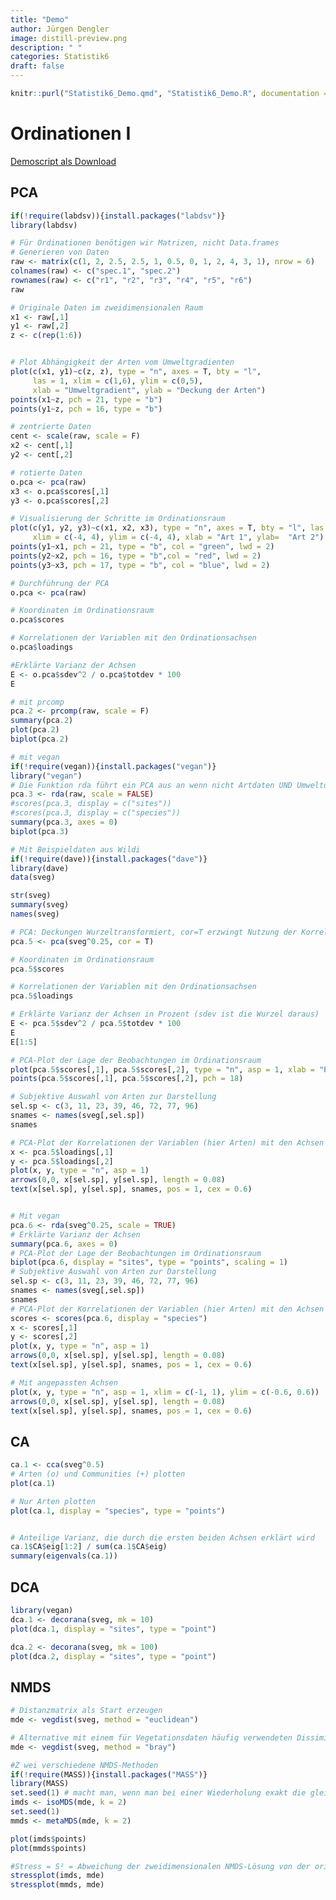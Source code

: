 ```yaml
---
title: "Demo"
author: Jürgen Dengler
image: distill-preview.png
description: " "
categories: Statistik6
draft: false
---
```


```r
knitr::purl("Statistik6_Demo.qmd", "Statistik6_Demo.R", documentation = 0)
```

# Ordinationen I

[Demoscript als Download](Statistik6_Demo.R)

## PCA

```r
if(!require(labdsv)){install.packages("labdsv")}
library(labdsv)

# Für Ordinationen benötigen wir Matrizen, nicht Data.frames
# Generieren von Daten
raw <- matrix(c(1, 2, 2.5, 2.5, 1, 0.5, 0, 1, 2, 4, 3, 1), nrow = 6)
colnames(raw) <- c("spec.1", "spec.2")
rownames(raw) <- c("r1", "r2", "r3", "r4", "r5", "r6")
raw

# Originale Daten im zweidimensionalen Raum
x1 <- raw[,1]
y1 <- raw[,2]
z <- c(rep(1:6))


# Plot Abhängigkeit der Arten vom Umweltgradienten
plot(c(x1, y1)~c(z, z), type = "n", axes = T, bty = "l", 
     las = 1, xlim = c(1,6), ylim = c(0,5),
     xlab = "Umweltgradient", ylab = "Deckung der Arten")
points(x1~z, pch = 21, type = "b")
points(y1~z, pch = 16, type = "b")

# zentrierte Daten
cent <- scale(raw, scale = F)
x2 <- cent[,1]
y2 <- cent[,2]

# rotierte Daten
o.pca <- pca(raw)
x3 <- o.pca$scores[,1]
y3 <- o.pca$scores[,2]

# Visualisierung der Schritte im Ordinationsraum
plot(c(y1, y2, y3)~c(x1, x2, x3), type = "n", axes = T, bty = "l", las = 1,
     xlim = c(-4, 4), ylim = c(-4, 4), xlab = "Art 1", ylab=  "Art 2")
points(y1~x1, pch = 21, type = "b", col = "green", lwd = 2)
points(y2~x2, pch = 16, type = "b",col = "red", lwd = 2)
points(y3~x3, pch = 17, type = "b", col = "blue", lwd = 2)

# Durchführung der PCA
o.pca <- pca(raw)

# Koordinaten im Ordinationsraum
o.pca$scores

# Korrelationen der Variablen mit den Ordinationsachsen
o.pca$loadings

#Erklärte Varianz der Achsen
E <- o.pca$sdev^2 / o.pca$totdev * 100
E

# mit prcomp
pca.2 <- prcomp(raw, scale = F)
summary(pca.2)
plot(pca.2)
biplot(pca.2)

# mit vegan
if(!require(vegan)){install.packages("vegan")}
library("vegan")
# Die Funktion rda führt ein PCA aus an wenn nicht Artdaten UND Umweltdaten definiert werden
pca.3 <- rda(raw, scale = FALSE)
#scores(pca.3, display = c("sites"))
#scores(pca.3, display = c("species"))
summary(pca.3, axes = 0)
biplot(pca.3)

# Mit Beispieldaten aus Wildi
if(!require(dave)){install.packages("dave")}
library(dave)
data(sveg)
```

```r
str(sveg)
summary(sveg)
names(sveg)
```

```r
# PCA: Deckungen Wurzeltransformiert, cor=T erzwingt Nutzung der Korrelationsmatrix
pca.5 <- pca(sveg^0.25, cor = T)
```

```r
# Koordinaten im Ordinationsraum
pca.5$scores

# Korrelationen der Variablen mit den Ordinationsachsen
pca.5$loadings
```

```r
# Erklärte Varianz der Achsen in Prozent (sdev ist die Wurzel daraus)
E <- pca.5$sdev^2 / pca.5$totdev * 100
E
E[1:5]

# PCA-Plot der Lage der Beobachtungen im Ordinationsraum
plot(pca.5$scores[,1], pca.5$scores[,2], type = "n", asp = 1, xlab = "PC1", ylab = "PC2")
points(pca.5$scores[,1], pca.5$scores[,2], pch = 18)

# Subjektive Auswahl von Arten zur Darstellung
sel.sp <- c(3, 11, 23, 39, 46, 72, 77, 96)
snames <- names(sveg[,sel.sp])
snames

# PCA-Plot der Korrelationen der Variablen (hier Arten) mit den Achsen (h)
x <- pca.5$loadings[,1]
y <- pca.5$loadings[,2]
plot(x, y, type = "n", asp = 1)
arrows(0,0, x[sel.sp], y[sel.sp], length = 0.08)
text(x[sel.sp], y[sel.sp], snames, pos = 1, cex = 0.6)


# Mit vegan
pca.6 <- rda(sveg^0.25, scale = TRUE)
# Erklärte Varianz der Achsen
summary(pca.6, axes = 0)
# PCA-Plot der Lage der Beobachtungen im Ordinationsraum
biplot(pca.6, display = "sites", type = "points", scaling = 1)
# Subjektive Auswahl von Arten zur Darstellung
sel.sp <- c(3, 11, 23, 39, 46, 72, 77, 96)
snames <- names(sveg[,sel.sp])
snames
# PCA-Plot der Korrelationen der Variablen (hier Arten) mit den Achsen (h)
scores <- scores(pca.6, display = "species")
x <- scores[,1]
y <- scores[,2]
plot(x, y, type = "n", asp = 1)
arrows(0,0, x[sel.sp], y[sel.sp], length = 0.08)
text(x[sel.sp], y[sel.sp], snames, pos = 1, cex = 0.6)

# Mit angepassten Achsen
plot(x, y, type = "n", asp = 1, xlim = c(-1, 1), ylim = c(-0.6, 0.6))
arrows(0,0, x[sel.sp], y[sel.sp], length = 0.08)
text(x[sel.sp], y[sel.sp], snames, pos = 1, cex = 0.6)
```

## CA

```r
ca.1 <- cca(sveg^0.5)
# Arten (o) und Communities (+) plotten
plot(ca.1)

# Nur Arten plotten
plot(ca.1, display = "species", type = "points")


# Anteilige Varianz, die durch die ersten beiden Achsen erklärt wird
ca.1$CA$eig[1:2] / sum(ca.1$CA$eig)
summary(eigenvals(ca.1))
```

## DCA
 
```r
library(vegan)
dca.1 <- decorana(sveg, mk = 10)
plot(dca.1, display = "sites", type = "point")

dca.2 <- decorana(sveg, mk = 100)
plot(dca.2, display = "sites", type = "point")
```

## NMDS
 
```r
# Distanzmatrix als Start erzeugen
mde <- vegdist(sveg, method = "euclidean")

# Alternative mit einem für Vegetationsdaten häufig verwendeten Dissimilarity-index
mde <- vegdist(sveg, method = "bray")

#Z wei verschiedene NMDS-Methoden
if(!require(MASS)){install.packages("MASS")}
library(MASS)
set.seed(1) # macht man, wenn man bei einer Wiederholung exakt die gleichen Ergebnisse will
imds <- isoMDS(mde, k = 2)
set.seed(1)
mmds <- metaMDS(mde, k = 2)

plot(imds$points)
plot(mmds$points)

#Stress = S² = Abweichung der zweidimensionalen NMDS-Lösung von der originalen Distanzmatrix
stressplot(imds, mde)
stressplot(mmds, mde)
```
